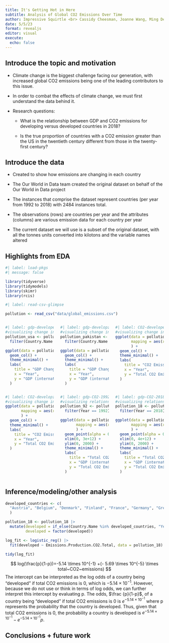 ```yaml
---
title: It's Getting Hot in Here
subtitle: Analysis of Global CO2 Emissions Over Time
author: Impressive Squirtle <br> Cassidy Cheesman, Joanne Wang, Ming DeMers, Elisabeth Pan, and Ivan Lin
date: 5/5/23
format: revealjs
editor: visual
execute:
  echo: false
---
```


## Introduce the topic and motivation

-   Climate change is the biggest challenge facing our generation, with increased global CO2 emissions being one of the leading contributors to this issue.

-   In order to combat the effects of climate change, we must first understand the data behind it.

-   Research questions:

    -   What is the relationship between GDP and CO2 emissions for developing versus developed countries in 2018?

    -   Is the true proportion of countries with a CO2 emission greater than the US in the twentieth century different from those in the twenty-first century?

## Introduce the data

-   Created to show how emissions are changing in each country

-   The Our World in Data team created the original dataset on behalf of the Our World in Data project

-   The instances that comprise the dataset represent countries (per year from 1992 to 2018) with 2484 instances total.

-   The observations (rows) are countries per year and the attributes (columns) are various emission data for each country per year

-   The current dataset we will use is a subset of the original dataset, with all the tonnes units converted into kilotons and the variable names altered

## Highlights from EDA

```r
#| label: load-pkgs
#| message: false

library(tidyverse)
library(tidymodels)
library(skimr)
library(rcis)
```

```r
#| label: read-csv-glimpse

pollution <- read_csv("data/global_emissions.csv")
```

::: columns
::: {.column width="33%"}
```r
#| label: gdp-developed
#visualizing change in GDP over time for a developed country
pollution_usa <- pollution |>
  filter(Country.Name == "United States")

ggplot(data = pollution_usa, mapping = aes(x = Year, y = Country.GDP)) +
  geom_col() + 
  theme_minimal() +
  labs(
    title = "GDP Change Over Time in USA", 
    x = "Year",
    y = "GDP (international$)"
  )
```
:::

::: {.column width="33%"}
```r
#| label: gdp-developing
#visualizing change in GDP over time for a developing country
pollution_pakistan <- pollution |>
  filter(Country.Name == "Pakistan")

ggplot(data = pollution_pakistan, mapping = aes(x = Year, y = Country.GDP)) +
  geom_col() + 
  theme_minimal() +
  labs(
    title = "GDP Change Over Time in Pakistan", 
    x = "Year",
    y = "GDP (international$)"
  ) 
```
:::

::: {.column width="33%"}
```r
#| label: CO2-developed
#visualizing change in CO2 emissions over time for a developed country
ggplot(data = pollution_usa, 
       mapping = aes(x = Year, y = Emissions.Production.CO2.Total)
       ) +
  geom_col() + 
  theme_minimal() +
  labs(
    title = "CO2 Emissions Change Over Time in USA", 
    x = "Year",
    y = "Total CO2 Emissions (kilotons)"
  ) 
```
:::
:::

::: columns
::: {.column width="33%"}
```r
#| label: CO2-developing
#visualizing change in CO2 emissions over time for a developing country
ggplot(data = pollution_pakistan, 
       mapping = aes(x = Year, y = Emissions.Production.CO2.Total)
       ) +
  geom_col() + 
  theme_minimal() +
  labs(
    title = "CO2 Emissions Change Over Time in Pakistan", 
    x = "Year",
    y = "Total CO2 Emissions (kilotons)"
  ) 
```
:::

::: {.column width="33%"}
```r
#| label: gdp-CO2-1992
#visualizing relationship between GDP and total CO2 emissions in 1992
pollution_92 <- pollution |>
  filter(Year == 1992)

ggplot(data = pollution_92,
       mapping = aes(x = Country.GDP, y = Emissions.Production.CO2.Total)
       ) + 
  geom_point(alpha = 0.5) + 
  xlim(0, 3e+12) + 
  ylim(0, 2000) + 
  theme_minimal() + 
  labs(
    title = "Total CO2 Emissions vs. Country GDP in 1992", 
    x = "GDP (international$)",
    y = "Total CO2 Emissions (kilotons)"
  ) 
```
:::

::: {.column width="33%"}
```r
#| label: gdp-CO2-2018
#visualizing relationship between GDP and total CO2 emissions in 2018
pollution_18 <- pollution |>
  filter(Year == 2018)

ggplot(data = pollution_18,
       mapping = aes(x = Country.GDP, y = Emissions.Production.CO2.Total)
       ) + 
  geom_point(alpha = 0.5) + 
  xlim(0, 4e+12) + 
  ylim(0, 2000) + 
  theme_minimal() + 
  labs(
    title = "Total CO2 Emissions vs. Country GDP in 2018", 
    x = "GDP (international$)",
    y = "Total CO2 Emissions (kilotons)"
  )
```
:::
:::

## Inference/modeling/other analysis

```r
developed_countries <- c(
  "Austria", "Belgium", "Denmark", "Finland", "France", "Germany", "Greece", "Ireland", "Italy", "Luxembourg", "Netherlands", "Portugal", "Spain", "Sweden", "United Kingdom", "Bulgaria", "Croatia", "Cyprus", "Czech Republic", "Estonia", "Hungary", "Latvia", "Lithuania", "Malta", "Poland", "Romania", "Slovakia", "Slovenia", "Iceland", "Norway", "Switzerland", "Australia", "Canada", "Japan", "New Zealand", "United States"
  )

pollution_18 <- pollution_18 |>
  mutate(developed = if_else(Country.Name %in% developed_countries, "Yes", "No"),
         developed = factor(developed))

log_fit <- logistic_reg() |>
  fit(developed ~ Emissions.Production.CO2.Total, data = pollution_18)

tidy(log_fit)

```

$$ log(\frac{p}{1-p})=-5.14 \times 10^{-1} +(- 5.69 \times 10^{-5} \times total~CO2~emissions) $$ The intercept can be interpreted as the log odds of a country being "developed" if total CO2 emissions is 0, which is $-5.14 \times 10^{-1}$. However, because we do not use or think in terms of log odds, we can further interpret this intercept by evaluating p. The odds, $\frac {p}{1-p}$, of a country being "developed" if total CO2 emissions is 0 is $e ^ {-5.14 \times 10 ^ {-1}}$ where p represents the probability that the country is developed. Thus, given that total CO2 emissions is 0, the probability a country is developed is $e ^ {-5.14 \times 10 ^ {-1}} - e ^ {-5.14 \times 10 ^{-1}} p$.


## {background-video="recorded-slide.mp4"}

## Conclusions + future work
